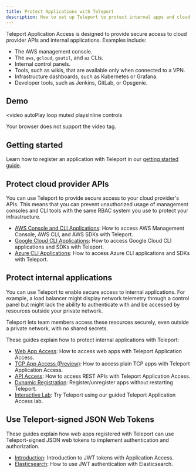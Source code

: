 ```yaml
---
title: Protect Applications with Teleport
description: How to set up Teleport to protect internal apps and cloud provider APIs
---
```


Teleport Application Access is designed to provide secure access to
cloud provider APIs and internal applications. Examples include: 

- The AWS management console.
- The `aws`, `gcloud`, `gsutil`, and `az` CLIs.
- Internal control panels.
- Tools, such as wikis, that are available only when connected to a VPN.
- Infrastructure dashboards, such as Kubernetes or Grafana.
- Developer tools, such as Jenkins, GitLab, or Opsgenie.

## Demo

<video
  autoPlay
  loop
  muted
  playsInline
  controls
>
  <source
    src="../../img/application-access/app-access.mp4"
    type="video/mp4"
  />

  <source
    src="../../img/application-access/app-access.webm"
    type="video/webm"
  />

  Your browser does not support the video tag.
</video>

## Getting started

Learn how to register an application with Teleport in our [getting started
guide](./getting-started.mdx).

## Protect cloud provider APIs

You can use Teleport to provide secure access to your cloud provider's APIs.
This means that you can prevent unauthorized usage of management consoles and
CLI tools with the same RBAC system you use to protect your infrastructure.

- [AWS Console and CLI Applications](./cloud-apis/aws-console.mdx): How to access
  AWS Management Console, AWS CLI, and AWS SDKs with Teleport.
- [Google Cloud CLI Applications](./cloud-apis/google-cloud.mdx): How to access
  Google Cloud CLI applications and SDKs with Teleport.
- [Azure CLI Applications](./cloud-apis/azure.mdx): How to access Azure CLI
  applications and SDKs with Teleport.

## Protect internal applications

You can use Teleport to enable secure access to internal applications. For
example, a load balancer might display network telemetry through a control panel
but might lack the ability to authenticate with and be accessed by resources
outside your private network.

Teleport lets team members access these resources securely, even outside a
private network, with no shared secrets.

These guides explain how to protect internal applications  with Teleport:

- [Web App Access](./guides/connecting-apps.mdx): How to access web apps with Teleport Application Access.
- [TCP App Access (Preview)](./guides/tcp.mdx): How to access plain TCP apps with Teleport Application Access.
- [API Access](./guides/api-access.mdx): How to access REST APIs with Teleport Application Access.
- [Dynamic Registration](./guides/dynamic-registration.mdx): Register/unregister apps without restarting Teleport.
- [Interactive Lab](https://play.instruqt.com/teleport/invite/rgvuva4gzkon): Try Teleport using our guided Teleport Application Access lab.

## Use Teleport-signed JSON Web Tokens

These guides explain how web apps registered with Teleport can use
Teleport-signed JSON web tokens to implement authentication and authorization.

- [Introduction](./jwt/introduction.mdx): Introduction to JWT tokens with Application Access.
- [Elasticsearch](./jwt/elasticsearch.mdx): How to use JWT authentication with Elasticsearch.

